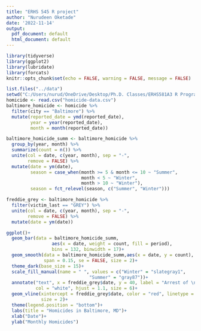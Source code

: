 ```yaml
---
title: "ERHS 545 R project"
author: "Nurudeen Oketade"
date: '2022-11-14'
output:
  pdf_document: default
  html_document: default
---
```


```r
library(tidyverse)
library(ggplot2)
library(lubridate)
library(forcats)
knitr::opts_chunk$set(echo = FALSE, warning = FALSE, message = FALSE)
```

```r
list.files("../data")
setwd("C:/Users/nurud/OneDrive/Desktop/Ph.D. Classes/ERHS581A3 R Programming for Research I/EHRS 545 R Project/EHRS 545 R Project/data")
homicide <- read.csv("homicide-data.csv")
baltimore_homicide <- homicide %>% 
  filter(city == "Baltimore") %>% 
  mutate(reported_date = ymd(reported_date),
         year = year(reported_date),
         month = month(reported_date))
```

```r
baltimore_homicide_summ <- baltimore_homicide %>% 
  group_by(year, month) %>% 
  summarize(count = n()) %>% 
  unite(col = date, c(year, month), sep = "-",
        remove = FALSE) %>% 
  mutate(date = ym(date),
         season = case_when(month >= 5 & month <= 10 ~ "Summer",
                            month < 5 ~ "Winter",
                            month > 10 ~ "Winter"),
         season = fct_relevel(season, c("Summer", "Winter")))
```


```r
freddie_grey <- baltimore_homicide %>% 
  filter(victim_last == "GREY") %>% 
  unite(col = date, c(year, month), sep = "-",
        remove = FALSE) %>% 
  mutate(date = ym(date))
```


```r
ggplot()+
  geom_bar(data = baltimore_homicide_summ,
                 aes(x = date, weight = count, fill = period), 
                 bins = 132, binwidth = 17)+
  geom_smooth(data = baltimore_homicide_summ,aes(x = date, y = count), colour="dodgerblue1", 
              span = 0.15, se = FALSE, size = 2)+
  theme_dark(base_size = 15)+
  scale_fill_manual(name = " ", values = c("Winter" = "slategray1",
                               "Summer" = "gray87"))+
  annotate("text", x = freddie_grey$date, y = 40, label = "Arrest of \n Freddie Gray",
           col = "white", hjust = 1.1, size = 6)+
  geom_vline(xintercept = freddie_grey$date, color = "red", linetype = "longdash",
             size = 2)+
  theme(legend.position = "bottom")+
  labs(title = "Homicides in Baltimore, MD")+
  xlab("Date")+
  ylab("Monthly Homicides")
```


